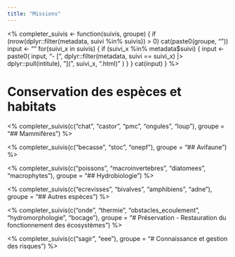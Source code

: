 ```yaml
---
title: "Missions"
---
```


<%
    completer_suivis <- function(suivis, groupe) {
    if (nrow(dplyr::filter(metadata, suivi %in% suivis)) > 0) 
        cat(paste0(groupe, "\n\n"))
    input <- ""
    for(suivi_x in suivis) {
            if (suivi_x  %in% metadata$suivi) {
                input <- paste0(
                    input, 
                    "-   [",
                    dplyr::filter(metadata, suivi == suivi_x) |>
                        dplyr::pull(intitule),
                    "](", suivi_x, ".html)\n\n"
                    )
            }
        }
    cat(input)
}
%>

# Conservation des espèces et habitats

<% completer_suivis(c("chat", "castor", "pmc", "ongules", "loup"), groupe = "## Mammifères") %>

<% completer_suivis(c("becasse", "stoc", "onepf"), groupe = "## Avifaune") %>

<% completer_suivis(c("poissons", "macroinvertebres", "diatomees", "macrophytes"), groupe = "## Hydrobiologie") %>

<% completer_suivis(c("ecrevisses", "bivalves", "amphibiens", "adne"), groupe = "## Autres espèces") %>

<% completer_suivis(c("onde", "thermie", "obstacles_ecoulement", "hydromorphologie", "bocage"), groupe = "# Préservation - Restauration du fonctionnement des écosystèmes") %>

<% completer_suivis(c("sagir", "eee"), groupe = "# Connaissance et gestion des risques") %>

